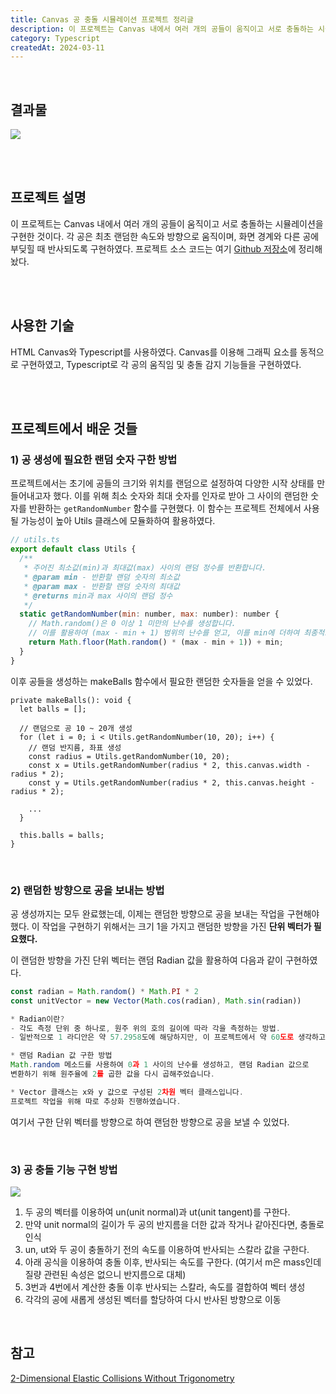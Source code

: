 ```yaml
---
title: Canvas 공 충돌 시뮬레이션 프로젝트 정리글
description: 이 프로젝트는 Canvas 내에서 여러 개의 공들이 움직이고 서로 충돌하는 시뮬레이션을 구현한 것이다. 각 공은 최초 랜덤한 속도와 방향으로 움직이며, 화면 경계와 다른 공에 부딪힐 때 반사되도록 구현하였다.
category: Typescript
createdAt: 2024-03-11
---
```


<br />

## 결과물

![](https://fastly.picsum.photos/id/1081/740/400.jpg?grayscale&hmac=Ah3jgeBgUFg8TFlSfNC0rLOVJbjIq6P3ppDbanvbsUU)

<br />
<br />

## 프로젝트 설명

이 프로젝트는 Canvas 내에서 여러 개의 공들이 움직이고 서로 충돌하는 시뮬레이션을 구현한 것이다. 각 공은 최초 랜덤한 속도와 방향으로 움직이며, 화면 경계와 다른 공에 부딪힐 때 반사되도록 구현하였다. 프로젝트 소스 코드는 여기 [Github 저장소](https://github.com/mooon3356/ball-collision-practice)에 정리해놨다.

<br />
<br />

## 사용한 기술

HTML Canvas와 Typescript를 사용하였다. Canvas를 이용해 그래픽 요소를 동적으로 구현하였고, Typescript로 각 공의 움직임 및 충돌 감지 기능들을 구현하였다.

<br />
<br />

## **프로젝트에서 배운 것들**

### 1) 공 생성에 필요한 랜덤 숫자 구한 방법

프로젝트에서는 초기에 공들의 크기와 위치를 랜덤으로 설정하여 다양한 시작 상태를 만들어내고자 했다. 이를 위해 최소 숫자와 최대 숫자를 인자로 받아 그 사이의 랜덤한 숫자를 반환하는 `getRandomNumber` 함수를 구현했다. 이 함수는 프로젝트 전체에서 사용될 가능성이 높아 Utils 클래스에 모듈화하여 활용하였다.

```jsx
// utils.ts
export default class Utils {
  /**
   * 주어진 최소값(min)과 최대값(max) 사이의 랜덤 정수를 반환합니다.
   * @param min - 반환할 랜덤 숫자의 최소값
   * @param max - 반환할 랜덤 숫자의 최대값
   * @returns min과 max 사이의 랜덤 정수
   */
  static getRandomNumber(min: number, max: number): number {
    // Math.random()은 0 이상 1 미만의 난수를 생성합니다.
    // 이를 활용하여 (max - min + 1) 범위의 난수를 얻고, 이를 min에 더하여 최종적으로 min과 max 사이의 정수를 반환합니다.
    return Math.floor(Math.random() * (max - min + 1)) + min;
  }
}
```

이후 공들을 생성하는 makeBalls 함수에서 필요한 랜덤한 숫자들을 얻을 수 있었다.

```tsx
private makeBalls(): void {
  let balls = [];

  // 랜덤으로 공 10 ~ 20개 생성
  for (let i = 0; i < Utils.getRandomNumber(10, 20); i++) {
    // 랜덤 반지름, 좌표 생성
    const radius = Utils.getRandomNumber(10, 20);
    const x = Utils.getRandomNumber(radius * 2, this.canvas.width - radius * 2);
    const y = Utils.getRandomNumber(radius * 2, this.canvas.height - radius * 2);

    ...
  }

  this.balls = balls;
}
```

<br />

### 2) 랜덤한 방향으로 공을 보내는 방법

공 생성까지는 모두 완료했는데, 이제는 랜덤한 방향으로 공을 보내는 작업을 구현해야 했다. 이 작업을 구현하기 위해서는 크기 1을 가지고 랜덤한 방향을 가진 **단위 벡터가 필요했다.**

이 랜덤한 방향을 가진 단위 벡터는 랜덤 Radian 값을 활용하여 다음과 같이 구현하였다.

```jsx
const radian = Math.random() * Math.PI * 2
const unitVector = new Vector(Math.cos(radian), Math.sin(radian))

* Radian이란?
- 각도 측정 단위 중 하나로, 원주 위의 호의 길이에 따라 각을 측정하는 방법.
- 일반적으로 1 라디안은 약 57.2958도에 해당하지만, 이 프로젝트에서 약 60도로 생각하고 계산했습니다.

* 랜덤 Radian 값 구한 방법
Math.random 메소드를 사용하여 0과 1 사이의 난수를 생성하고, 랜덤 Radian 값으로
변환하기 위해 원주율에 2를 곱한 값을 다시 곱해주었습니다.

* Vector 클래스는 x와 y 값으로 구성된 2차원 벡터 클래스입니다.
프로젝트 작업을 위해 따로 추상화 진행하였습니다.
```

여기서 구한 단위 벡터를 방향으로 하여 랜덤한 방향으로 공을 보낼 수 있었다.

<br />

### 3) 공 충돌 기능 구현 방법

![](https://fastly.picsum.photos/id/1081/740/400.jpg?grayscale&hmac=Ah3jgeBgUFg8TFlSfNC0rLOVJbjIq6P3ppDbanvbsUU)

1. 두 공의 벡터를 이용하여 un(unit normal)과 ut(unit tangent)를 구한다.
2. 만약 unit normal의 길이가 두 공의 반지름을 더한 값과 작거나 같아진다면, 충돌로 인식
3. un, ut와 두 공이 충돌하기 전의 속도를 이용하여 반사되는 스칼라 값을 구한다.
4. 아래 공식을 이용하여 충돌 이후, 반사되는 속도를 구한다. (여기서 m은 mass인데 질량 관련된 속성은 없으니 반지름으로 대체)
5. 3번과 4번에서 계산한 충돌 이후 반사되는 스칼라, 속도를 결합하여 벡터 생성
6. 각각의 공에 새롭게 생성된 벡터를 할당하여 다시 반사된 방향으로 이동

<br />

## **참고**

<a href="https://imada.sdu.dk/u/rolf/Edu/DM815/E10/2dcollisions.pdf" target="_blank">
  2-Dimensional Elastic Collisions Without Trigonometry
</a>

